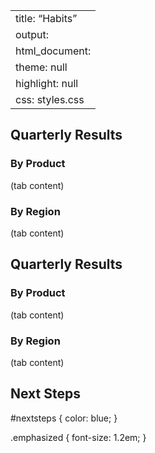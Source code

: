 
<!--  --- -->
<!--  title: Habits -->
<!--  author: John Doe -->
<!--  date: March 22, 2005 -->
<!--  output: html_document -->
<!--  --- -->

<!-- --- -->
<!-- title: "Habits" -->
<!-- output: -->
<!--   html_document: -->
<!--     toc: true -->
<!--     toc_depth: 2 -->
<!-- --- -->
<!-- above not pretty -->

<!-- it's OK -->
<!-- --- -->
<!-- title: "Habits" -->
<!-- output: -->
<!--   html_document: -->
<!--     toc: true -->
<!--     toc_float: -->
<!--       collapsed: false -->
<!--       smooth_scroll: false -->
<!-- --- -->

<!-- --- -->
<!-- title: "Habits" -->
<!-- output: -->
<!--   html_document: -->
<!--     theme: darkly -->
<!--     highlight: tango -->
<!-- --- -->

---
title: "Habits"
output:
  html_document:
    theme: null
    highlight: null
    css: styles.css
---
## Quarterly Results {.tabset}

### By Product

(tab content)

### By Region

(tab content)

## Quarterly Results {.tabset .tabset-fade .tabset-pills}
### By Product

(tab content)

### By Region

(tab content)

## Next Steps {#nextsteps .emphasized}
#nextsteps {
   color: blue;
}

.emphasized {
   font-size: 1.2em;
}
